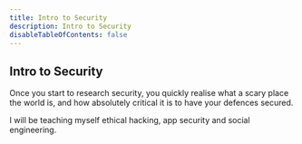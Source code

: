 ```yaml
---
title: Intro to Security
description: Intro to Security
disableTableOfContents: false
---
```


## Intro to Security

Once you start to research security, you quickly realise what a scary place the world is, and how absolutely critical it is to have your defences secured.

I will be teaching myself ethical hacking, app security and social engineering.

